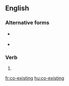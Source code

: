 ==English==

===Alternative forms===
* {{l|en|coexisting}} {{qualifier|US}}
* {{l|en|coëxisting}}

===Verb===
{{head|en|present participle}}

# {{present participle of|co-exist|lang=en|nocat=1}}

[[fr:co-existing]]
[[hu:co-existing]]